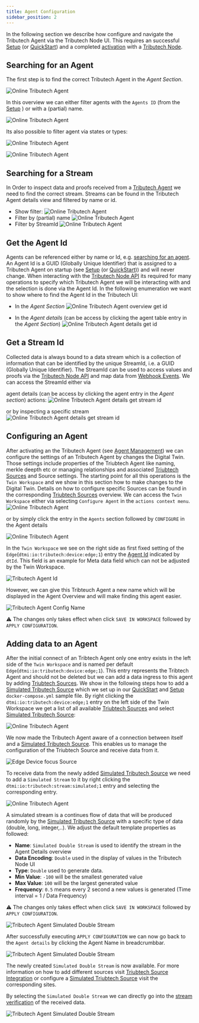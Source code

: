 ```yaml
---
title: Agent Configuration
sidebar_position: 2
---
```



In the following section we describe how configure and navigate the Tributech Agent via the Tributech Node UI.
This requires an successful [Setup](../../tributech_agent/setup.mdx) (or [QuickStart](../../tributech_agent/quickstart.mdx)) and a completed [activation](../agent/agent_management.mdx#activate-agent) with a [Tributech Node](../overview.md).

## Searching for an Agent

The first step is to find the correct Tributech Agent in the *Agent Section*.

![***Online Tributech Agent***](./img/agent-section.png)

In this overview we can either filter agents with the `Agents ID` (from the [Setup](../../tributech_agent/setup.mdx) ) or with a (partial) name.

![***Online Tributech Agent***](./img/agent-overview.png)

Its also possible to filter agent via states or types:

![***Online Tributech Agent***](./img/agent-overview-filter-type-state.png)

![***Online Tributech Agent***](./img/agent-property-filter-values.png)

## Searching for a Stream
In Order to inspect data and proofs received from a [Tributech Agent](../../tributech_agent/overview.md) we need to find the correct stream. Streams can be found in the Tributech Agent details view and filtered by name or id.

- Show filter:
![***Online Tributech Agent***](./img/agent-details-show-filter.png)
- Filter by (partial) name
![***Online Tributech Agent***](./img/agent-details-stream-filter-name.png)
- Filter by StreamId
![***Online Tributech Agent***](./img/agent-details-stream-filter-id.png)

## Get the Agent Id
Agents can be referenced either by name or Id, e.g. [searching for an agent](#searching-for-an-agent). An Agent Id is a GUID (Globally Unique Identifier) that is assigned to a Tributech Agent on startup (see [Setup](../../tributech_agent/setup.mdx) (or [QuickStart](../../tributech_agent/quickstart.mdx))) and will never change. When interacting with the [Tributech Node API](../api_category/API_usage.md) its required for many operations to specify which Tributech Agent we will be interacting with and the selection is done via the Agent Id. In the following enumeration we want to show where to find the Agent Id in the Tributech UI:

- In the *Agent Section*
![***Online Tributech Agent overview get id***](./img/agents-overview-getid.png)

- In the *Agent details* (can be access by clicking the agent table entry in the *Agent Section*)
![***Online Tributech Agent details get id***](./img/agents-details-getid.png)

## Get a Stream Id
Collected data is always bound to a data stream which is a collection of information that can be identified by the unique StreamId, i.e. a GUID (Globally Unique Identifier). The StreamId can be used to access values and proofs via the [Tributech Node API](../api_category/API_usage.md) and map data from [Webhook Events](../Webhook_integration.md). 
We can access the StreamId either via 

agent details (can be access by clicking the agent entry in the *Agent section*) actions:
![***Online Tributech Agent details get stream id***](./img/agent-details-get-stream-id.png)

or by inspecting a specific stream
![***Online Tributech Agent details get stream id***](./img/agent-stream-get-stream-id.png)

## Configuring an Agent
After activating an the Tributech Agent (see [Agent Management](./agent_management.mdx#activate-agent)) we can configure the settings of an Tributech Agent
by changes the Digital Twin. Those settings include properties of the Triubtech Agent like naming, merkle deepth etc or managing relationships and associated [Triubtech Sources](../../tributech_agent/source_integration.md) and Source settings. The starting point for all this operations is the 
`Twin Workspace` and we show in this section how to make changes to the Digital Twin. Details on how to configure specific Sources can be found in the corresponding [Triubtech Sources](../../tributech_agent/source_integration.md) overview. 
We can access the `Twin Workspace` either via selecting `Configure Agent` in the `actions context menu`.
    ![***Online Tributech Agent***](./img/agent-bond-agents-overview.png)

or by simply click the entry in the `Agents` section followed by `CONFIGURE` in the Agent details

![***Online Tributech Agent***](./img/agent-details-configure.png)

In the `Twin Workspace` we see on the right side as first fixed setting of the `Edge`(`dtmi:io:tributech:device:edge;1`) entry the [Agent Id](#get-the-agent-id) indicated by `dtId`. This field is an example for Meta data field which can not be adjusted by the Twin Workspace.

![***Tributech Agent Id***](./img/agent-bond-config-agent-id.png)

However, we can give this Tribteuch Agent a new name which will be displayed in the Agent Overview and will make finding this agent easier. 

![***Tributech Agent Config Name***](./img/agent-bond-config-name.png)

:warning: The changes only takes effect when click `SAVE IN WORKSPACE` followed by `APPLY CONFIGURATION`.

## Adding data to an Agent
After the initial connect of an Tribtech Agent only one entry exists in the left side of the `Twin Workspace` and is named per default `Edge`(`dtmi:io:tributech:device:edge;1`). This entry represents the Tribtech Agent and should not be deleted but we can add a data ingress to this agent by adding [Triubtech Sources](../../tributech_agent/source_integration.md). We show in the following steps how to add a [Simulated Tributech Source](../../tributech_agent/sources/simulated_source.mdx) which we set up in our [QuickStart](../../tributech_agent/quickstart.mdx) and [Setup](../../tributech_agent/setup.mdx) `docker-compose.yml` sample file. By right clicking the `dtmi:io:tributech:device:edge;1` entry on the left side of the Twin Workspace we get a list of all available [Triubtech Sources](../../tributech_agent/source_integration.md) and select  [Simulated Tributech Source](../../tributech_agent/sources/simulated_source.mdx):

![***Online Tributech Agent***](./img/agent-bond-add-simulated.png)

We now made the Tributech Agent aware of a connection between itself and a [Simulated Tributech Source](../../tributech_agent/sources/simulated_source.mdx). This enables us to manage the configuration of the Triubtech Source and receive data from it. 

![***Edge Device focus Source***](./img/EdgeDeviceOverviewFocusSimulatedSource.png)

To receive data from the newly added [Simulated Tributech Source](../../tributech_agent/sources/simulated_source.mdx)
we need to add a `Simulated Stream` to it by right clicking the `dtmi:io:tributech:stream:simulated;1` entry and selecting the corresponding entry.

![***Online Tributech Agent***](./img/agent-bond-add-stream.png)

A simulated stream is a continues flow of data that will be produced randomly by the [Simulated Tributech Source](../../tributech_agent/sources/simulated_source.mdx) with a specific type of data (double, long, integer,..). We adjust the default template properties as followed:

- **Name**: `Simulated Double Stream` is used to identify the stream in the Agent Details overview
- **Data Encoding**: `Double` used in the display of values in the Tributech Node UI
- **Type**: `Double` used to generate data.
- **Min Value**: `-100` will be the smallest generated value
- **Max Value**: `100` will be the largest generated value
- **Frequency**: `0.5` means every 2 second a new values is generated (Time interval = 1 / Data Frequency)

:warning: The changes only takes effect when click `SAVE IN WORKSPACE` followed by `APPLY CONFIGURATION`.

![***Tributech Agent Simulated Double Stream***](./img/agent-bond-simulated-stream-config.png)

After successfully executing `APPLY CONFIGURATION` we can now go back to the `Agent details` by clicking the Agent Name in breadcrumbbar.

![***Tributech Agent Simulated Double Stream***](./img/agent-bond-config-to-agent-details.png)

The newly created `Simulated Double Stream` is now available. For more information on how to add different sources visit [Triubtech Source Integration](../../tributech_agent/source_integration.md) or configure a [Simulated Triubtech Source](../../tributech_agent/sources/simulated_source.mdx) visit the corresponding sites.

By selecting the `Simulated Double Stream` we can directly go into the [stream verification](../agent/verification.mdx) of the received data.

![***Tributech Agent Simulated Double Stream***](./img/agent-bond-details-view-one-stream.png)
